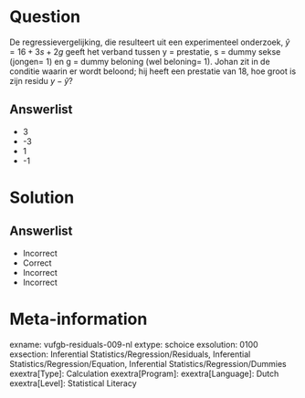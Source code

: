Question
========
  
De regressievergelijking, die resulteert uit een experimenteel onderzoek, $\hat{y} = 16+3s+2g$ geeft het verband tussen y = prestatie, s = dummy sekse (jongen= 1) en g = dummy beloning (wel beloning= 1). Johan zit in de conditie waarin er wordt beloond; hij heeft een prestatie van 18, hoe groot is zijn residu $y-\hat{y}$?
  
Answerlist
----------
* 3
* -3
* 1
* -1

Solution
========

Answerlist
----------
* Incorrect
* Correct
* Incorrect
* Incorrect

Meta-information
================
exname: vufgb-residuals-009-nl
extype: schoice
exsolution: 0100
exsection: Inferential Statistics/Regression/Residuals, Inferential Statistics/Regression/Equation, Inferential Statistics/Regression/Dummies
exextra[Type]: Calculation
exextra[Program]: 
exextra[Language]: Dutch
exextra[Level]: Statistical Literacy
